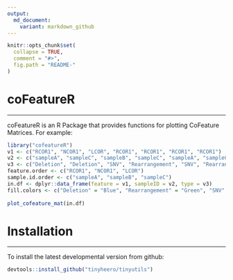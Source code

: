 ```yaml
---
output:
  md_document:
    variant: markdown_github
---
```


<!-- README.md is generated from README.Rmd. Please edit that file -->

```r
knitr::opts_chunk$set(
  collapse = TRUE,
  comment = "#>",
  fig.path = "README-"
)
```

# coFeatureR
***

coFeatureR is an R Package that provides functions for plotting CoFeature Matrices. For example:

```r
library("cofeatureR")
v1 <- c("RCOR1", "NCOR1", "LCOR", "RCOR1", "RCOR1", "RCOR1", "RCOR1")
v2 <- c("sampleA", "sampleC", "sampleB", "sampleC", "sampleA", "sampleC", "sampleC")
v3 <- c("Deletion", "Deletion", "SNV", "Rearrangement", "SNV", "Rearrangement", "SNV")
feature.order <- c("RCOR1", "NCOR1", "LCOR")
sample.id.order <- c("sampleA", "sampleB", "sampleC")
in.df <- dplyr::data_frame(feature = v1, sampleID = v2, type = v3)
fill.colors <- c("Deletion" = "Blue", "Rearrangement" = "Green", "SNV" = "Red")
 
plot_cofeature_mat(in.df)
```

# Installation
***

To install the latest developmental version from github:

```r
devtools::install_github("tinyheero/tinyutils")
```
